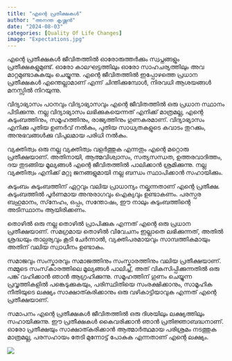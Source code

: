 ```yaml
---
title: "എന്റെ പ്രതീക്ഷകൾ"
author: "അനന്ത കൃഷ്ണൻ"
date: "2024-08-03"
categories: [Quality Of Life Changes]
image: "Expectations.jpg"
---
```


എന്റെ പ്രതീക്ഷകൾ
ജീവിതത്തിൽ ഓരോരുത്തർക്കും സ്വപ്നങ്ങളും പ്രതീക്ഷകളുമുണ്ട്. ഓരോ കാലഘട്ടത്തിലും ഓരോ സാഹചര്യത്തിലും അവ മാറ്റമുണ്ടാകുകയും ചെയ്യുന്നു. എന്റെ ജീവിതത്തിൽ ഇപ്പോഴത്തെ പ്രധാന പ്രതീക്ഷകൾ എന്തെല്ലാമാണ് എന്ന് ചിന്തിക്കുമ്പോൾ, നിരവധി ആശയങ്ങൾ മനസ്സിൽ നിറയുന്നു.

വിദ്യാഭ്യാസം
പഠനവും വിദ്യാഭ്യാസവും എന്റെ ജീവിതത്തിൽ ഒരു പ്രധാന സ്ഥാനം പിടിക്കുന്നു. നല്ല വിദ്യാഭ്യാസം ലഭിക്കുകയെന്നത് എനിക്ക് മാത്രമല്ല, എന്റെ കുടുംബത്തിനും, സമൂഹത്തിനും, രാജ്യത്തിനും ഗുണകരമാണ്. വിദ്യാഭ്യാസം എനിക്കു പുതിയ ഉണർവ് നൽകും, പുതിയ സാധ്യതകളുടെ കവാടം തുറക്കും, അനുഭവങ്ങൾക്കു വിപുലമായ പരിധി നൽകും.

വ്യക്തിത്വം
ഒരു നല്ല വ്യക്തിത്വം വളർത്തുക എന്നതും എന്റെ മറ്റൊരു പ്രതീക്ഷയാണ്. അതിനായി, ആത്മവിശ്വാസം, സത്യസന്ധത, ഉത്തരവാദിത്തം, ദയ തുടങ്ങിയ മൂല്യങ്ങൾ എന്റെ ജീവിതത്തിൽ പാലിക്കാൻ ശ്രമിക്കുന്നു. നല്ല വ്യക്തിത്വം എനിക്ക് മറ്റു ജനങ്ങളുമായി നല്ല ബന്ധം സ്ഥാപിക്കാൻ സഹായിക്കും.

കുടുംബം
കുടുംബത്തിന്‌ ഏറ്റവും വലിയ പ്രാധാന്യം നല്കുന്നതാണ്‌ എന്റെ പ്രതീക്ഷ. കുടുംബത്തിൽ പൂർണമായ അനുരാഗവും ഐക്യവും ഉണ്ടാകണം. പരസ്പര ബഹുമാനം, സ്‌നേഹം, ഒപ്പം, സന്തോഷം, ഈ നാലും കുടുംബത്തിന്റെ അടിസ്ഥാനം ആയിരിക്കണം.

തൊഴിൽ
ഒരു നല്ല തൊഴിൽ പ്രാപിക്കുക എന്നത് എന്റെ ഒരു പ്രധാന പ്രതീക്ഷയാണ്. സമഗ്രമായ തൊഴിൽ വിവേചനം ഇല്ലാതെ ലഭിക്കുന്നത്, അതിൽ ശ്രദ്ധയും താല്പര്യവും കൂടി ചേർന്നാൽ, വ്യക്തിപരമായവും സാമ്പത്തികമായും അതിന് വലിയ സ്വാധീനം ഉണ്ടാകും.

സമാജവും സംസ്കാരവും
സമാജത്തിനും സംസ്കാരത്തിനും വലിയ പ്രതീക്ഷയാണ്. നമ്മുടെ സംസ്‌കാരത്തിലെ മൂല്യങ്ങൾ പാലിച്ച്‌, അത് വികസിപ്പിക്കുന്നതിൽ ഒരു പങ്ക് വഹിക്കാൻ ഞാൻ ആഗ്രഹിക്കുന്നു. സമൂഹത്തിന് ഗുണം ചെയ്യുന്ന പ്രവൃത്തികളിൽ പങ്കെടുക്കുകയും, പരിസ്ഥിതിയെ സംരക്ഷിക്കാനും, സാമൂഹിക നീതിയുടെ ലക്ഷ്യം സാക്ഷാത്കരിക്കാനും ഒരു വഴികാട്ടിയാവുക എന്നത് എന്റെ പ്രതീക്ഷയാണ്.

സമാപനം
എന്റെ പ്രതീക്ഷകൾ ജീവിതത്തിൽ ഒരു ദിശയിലും ലക്ഷ്യത്തിലും സഹായിക്കുന്നു. ഈ പ്രതീക്ഷകൾ കൈവരിക്കാൻ ഞാൻ പ്രതിജ്ഞാബദ്ധനാണ്. ഓരോ പ്രതീക്ഷയും സാക്ഷാത്കരിക്കാൻ ആത്മാർത്ഥമായ പരിശ്രമം നടത്തുക മാത്രമല്ല, പരസഹായം തേടി മുന്നോട്ട് പോകുക എന്നതാണ് എന്റെ ലക്ഷ്യം.

![](thumbnail.jpg)


